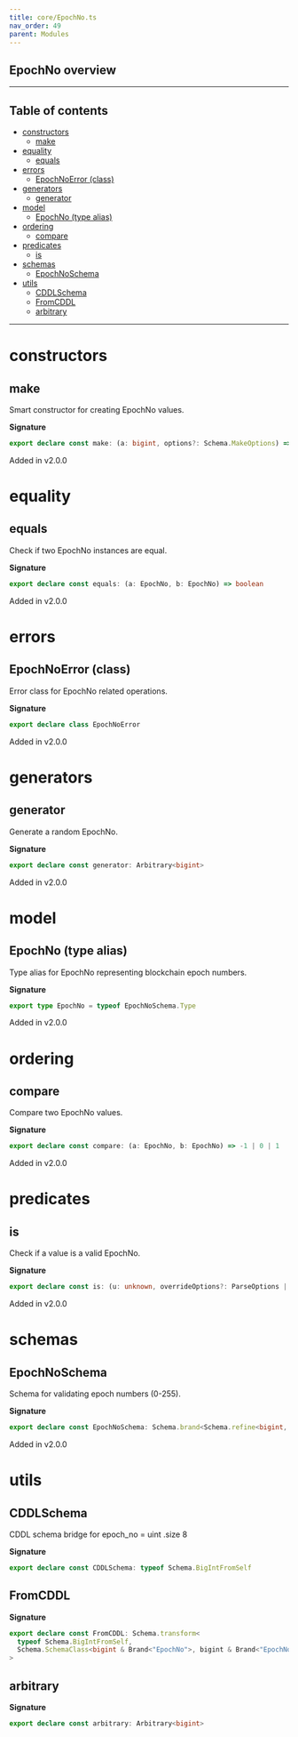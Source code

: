 ```yaml
---
title: core/EpochNo.ts
nav_order: 49
parent: Modules
---
```


## EpochNo overview

---

<h2 className="text-delta">Table of contents</h2>

- [constructors](#constructors)
  - [make](#make)
- [equality](#equality)
  - [equals](#equals)
- [errors](#errors)
  - [EpochNoError (class)](#epochnoerror-class)
- [generators](#generators)
  - [generator](#generator)
- [model](#model)
  - [EpochNo (type alias)](#epochno-type-alias)
- [ordering](#ordering)
  - [compare](#compare)
- [predicates](#predicates)
  - [is](#is)
- [schemas](#schemas)
  - [EpochNoSchema](#epochnoschema)
- [utils](#utils)
  - [CDDLSchema](#cddlschema)
  - [FromCDDL](#fromcddl)
  - [arbitrary](#arbitrary)

---

# constructors

## make

Smart constructor for creating EpochNo values.

**Signature**

```ts
export declare const make: (a: bigint, options?: Schema.MakeOptions) => bigint & Brand<"EpochNo">
```

Added in v2.0.0

# equality

## equals

Check if two EpochNo instances are equal.

**Signature**

```ts
export declare const equals: (a: EpochNo, b: EpochNo) => boolean
```

Added in v2.0.0

# errors

## EpochNoError (class)

Error class for EpochNo related operations.

**Signature**

```ts
export declare class EpochNoError
```

Added in v2.0.0

# generators

## generator

Generate a random EpochNo.

**Signature**

```ts
export declare const generator: Arbitrary<bigint>
```

Added in v2.0.0

# model

## EpochNo (type alias)

Type alias for EpochNo representing blockchain epoch numbers.

**Signature**

```ts
export type EpochNo = typeof EpochNoSchema.Type
```

Added in v2.0.0

# ordering

## compare

Compare two EpochNo values.

**Signature**

```ts
export declare const compare: (a: EpochNo, b: EpochNo) => -1 | 0 | 1
```

Added in v2.0.0

# predicates

## is

Check if a value is a valid EpochNo.

**Signature**

```ts
export declare const is: (u: unknown, overrideOptions?: ParseOptions | number) => u is bigint & Brand<"EpochNo">
```

Added in v2.0.0

# schemas

## EpochNoSchema

Schema for validating epoch numbers (0-255).

**Signature**

```ts
export declare const EpochNoSchema: Schema.brand<Schema.refine<bigint, typeof Schema.BigInt>, "EpochNo">
```

Added in v2.0.0

# utils

## CDDLSchema

CDDL schema bridge for epoch_no = uint .size 8

**Signature**

```ts
export declare const CDDLSchema: typeof Schema.BigIntFromSelf
```

## FromCDDL

**Signature**

```ts
export declare const FromCDDL: Schema.transform<
  typeof Schema.BigIntFromSelf,
  Schema.SchemaClass<bigint & Brand<"EpochNo">, bigint & Brand<"EpochNo">, never>
>
```

## arbitrary

**Signature**

```ts
export declare const arbitrary: Arbitrary<bigint>
```

